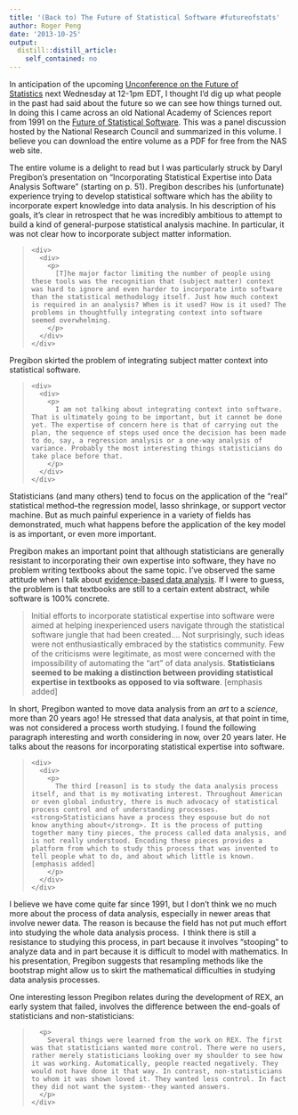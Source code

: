 ```yaml
---
title: '(Back to) The Future of Statistical Software #futureofstats'
author: Roger Peng
date: '2013-10-25'
output:
  distill::distill_article:
    self_contained: no
---
```


In anticipation of the upcoming [Unconference on the Future of Statistics](http://simplystatistics.org/unconference/) next Wednesday at 12-1pm EDT, I thought I'd dig up what people in the past had said about the future so we can see how things turned out. In doing this I came across an old National Academy of Sciences report from 1991 on the [Future of Statistical Software](http://www.nap.edu/catalog.php?record_id=1910). This was a panel discussion hosted by the National Research Council and summarized in this volume. I believe you can download the entire volume as a PDF for free from the NAS web site.

The entire volume is a delight to read but I was particularly struck by Daryl Pregibon's presentation on "Incorporating Statistical Expertise into Data Analysis Software" (starting on p. 51). Pregibon describes his (unfortunate) experience trying to develop statistical software which has the ability to incorporate expert knowledge into data analysis. In his description of his goals, it's clear in retrospect that he was incredibly ambitious to attempt to build a kind of general-purpose statistical analysis machine. In particular, it was not clear how to incorporate subject matter information.

> <div title="Page 63">
>   <div>
>     <div>
>       <div>
>         <p>
>           [T]he major factor limiting the number of people using these tools was the recognition that (subject matter) context was hard to ignore and even harder to incorporate into software than the statistical methodology itself. Just how much context is required in an analysis? When is it used? How is it used? The problems in thoughtfully integrating context into software seemed overwhelming.
>         </p>
>       </div>
>     </div>
>   </div>
> </div>

Pregibon skirted the problem of integrating subject matter context into statistical software.

> <div title="Page 64">
>   <div>
>     <div>
>       <div>
>         <p>
>           I am not talking about integrating context into software. That is ultimately going to be important, but it cannot be done yet. The expertise of concern here is that of carrying out the plan, the sequence of steps used once the decision has been made to do, say, a regression analysis or a one-way analysis of variance. Probably the most interesting things statisticians do take place before that.
>         </p>
>       </div>
>     </div>
>   </div>
> </div>

Statisticians (and many others) tend to focus on the application of the "real" statistical method--the regression model, lasso shrinkage, or support vector machine. But as much painful experience in a variety of fields has demonstrated, much what happens before the application of the key model is as important, or even more important.

Pregibon makes an important point that although statisticians are generally resistant to incorporating their own expertise into software, they have no problem writing textbooks about the same topic. I've observed the same attitude when I talk about [evidence-based data analysis](http://simplystatistics.org/2013/08/28/evidence-based-data-analysis-treading-a-new-path-for-reproducible-research-part-2/). If I were to guess, the problem is that textbooks are still to a certain extent abstract, while software is 100% concrete.

> <div title="Page 62">
>   <p>
>     Initial efforts to incorporate statistical expertise into software were aimed at helping inexperienced users navigate through the statistical software jungle that had been created…. Not surprisingly, such ideas were not enthusiastically embraced by the statistics community. Few of the criticisms were legitimate, as most were concerned with the impossibility of automating the “art” of data analysis. <strong>Statisticians seemed to be making a distinction between providing statistical expertise in textbooks as opposed to via software</strong>. [emphasis added]
>   </p>
> </div>

In short, Pregibon wanted to move data analysis from an _art_ to a _science_, more than 20 years ago! He stressed that data analysis, at that point in time, was not considered a process worth studying. I found the following paragraph interesting and worth considering in now, over 20 years later. He talks about the reasons for incorporating statistical expertise into software.

> <div title="Page 64">
>   <div>
>     <div>
>       <div>
>         <p>
>           The third [reason] is to study the data analysis process itself, and that is my motivating interest. Throughout American or even global industry, there is much advocacy of statistical process control and of understanding processes. <strong>Statisticians have a process they espouse but do not know anything about</strong>. It is the process of putting together many tiny pieces, the process called data analysis, and is not really understood. Encoding these pieces provides a platform from which to study this process that was invented to tell people what to do, and about which little is known. [emphasis added]
>         </p>
>       </div>
>     </div>
>   </div>
> </div>

<div title="Page 64">
  <p>
    I believe we have come quite far since 1991, but I don't think we no much more about the process of data analysis, especially in newer areas that involve newer data. The reason is because the field has not put much effort into studying the whole data analysis process.  I think there is still a resistance to studying this process, in part because it involves "stooping" to analyze data and in part because it is difficult to model with mathematics. In his presentation, Pregibon suggests that resampling methods like the bootstrap might allow us to skirt the mathematical difficulties in studying data analysis processes.
  </p>
  
  <p>
    One interesting lesson Pregibon relates during the development of REX, an early system that failed, involves the difference between the end-goals of statisticians and non-statisticians:
  </p>
  
  <blockquote>
    <div title="Page 68">
      <p>
        Several things were learned from the work on REX. The first was that statisticians wanted more control. There were no users, rather merely statisticians looking over my shoulder to see how it was working. Automatically, people reacted negatively. They would not have done it that way. In contrast, non-statisticians to whom it was shown loved it. They wanted less control. In fact they did not want the system--they wanted answers.
      </p>
    </div>
  </blockquote>
</div>
